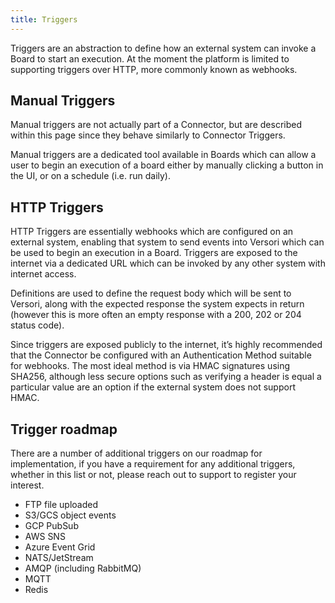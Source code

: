 ```yaml
---
title: Triggers
---
```


Triggers are an abstraction to define how an external system can invoke a Board to start an execution. At the moment the
platform is limited to supporting triggers over HTTP, more commonly known as webhooks.

## Manual Triggers

<Note>
    Manual triggers are not actually part of a Connector, but are described within this page since they behave similarly
    to Connector Triggers.
</Note>

Manual triggers are a dedicated tool available in Boards which can allow a user to begin an execution of a board either
by manually clicking a button in the UI, or on a schedule (i.e. run daily).

## HTTP Triggers

HTTP Triggers are essentially webhooks which are configured on an external system, enabling that system to send events
into Versori which can be used to begin an execution in a Board. Triggers are exposed to the internet via a dedicated
URL which can be invoked by any other system with internet access.

Definitions are used to define the request body which will be sent to Versori, along with the expected response the
system expects in return (however this is more often an empty response with a 200, 202 or 204 status code).

Since triggers are exposed publicly to the internet, it’s highly recommended that the Connector be configured with an
Authentication Method suitable for webhooks. The most ideal method is via HMAC signatures using SHA256, although less
secure options such as verifying a header is equal a particular value are an option if the external system does not
support HMAC.

## Trigger roadmap

There are a number of additional triggers on our roadmap for implementation, if you have a requirement for any
additional triggers, whether in this list or not, please reach out to support to register your interest.

-   FTP file uploaded
-   S3/GCS object events
-   GCP PubSub
-   AWS SNS
-   Azure Event Grid
-   NATS/JetStream
-   AMQP (including RabbitMQ)
-   MQTT
-   Redis
